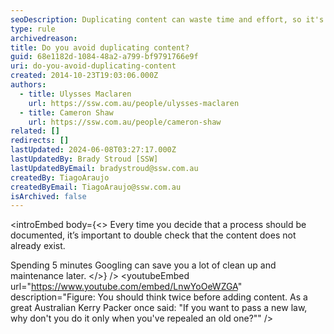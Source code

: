 ```yaml
---
seoDescription: Duplicating content can waste time and effort, so it's crucial to check if similar information already exists before creating new content.
type: rule
archivedreason:
title: Do you avoid duplicating content?
guid: 68e1182d-1084-48a2-a799-bf9791766e9f
uri: do-you-avoid-duplicating-content
created: 2014-10-23T19:03:06.000Z
authors:
  - title: Ulysses Maclaren
    url: https://ssw.com.au/people/ulysses-maclaren
  - title: Cameron Shaw
    url: https://ssw.com.au/people/cameron-shaw
related: []
redirects: []
lastUpdated: 2024-06-08T03:27:17.000Z
lastUpdatedBy: Brady Stroud [SSW]
lastUpdatedByEmail: bradystroud@ssw.com.au
createdBy: TiagoAraujo
createdByEmail: TiagoAraujo@ssw.com.au
isArchived: false
---
```


<introEmbed
  body={<>
Every time you decide that a process should be documented, it’s important to double check that the content does not already exist.

Spending 5 minutes Googling can save you a lot of clean up and maintenance later.
  </>}
/>
<youtubeEmbed url="https://www.youtube.com/embed/LnwYoOeWZGA" description="Figure: You should think twice before adding content. As a great Australian Kerry Packer once said: \"If you want to pass a new law, why don't you do it only when you've repealed an old one?\"" />
